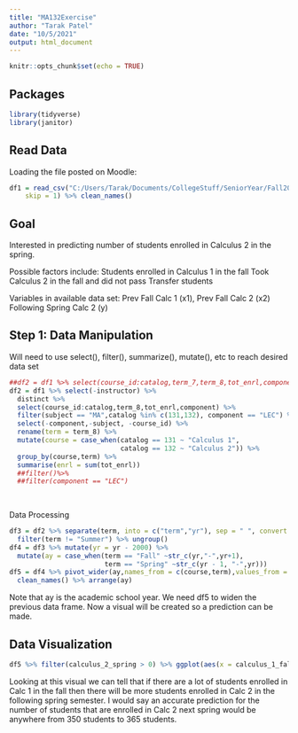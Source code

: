 ```yaml
---
title: "MA132Exercise"
author: "Tarak Patel"
date: "10/5/2021"
output: html_document
---
```


```r
knitr::opts_chunk$set(echo = TRUE)
```

## Packages

```r
library(tidyverse)
library(janitor)
```

## Read Data
 
 Loading the file posted on Moodle: 
```r
df1 = read_csv("C:/Users/Tarak/Documents/CollegeStuff/SeniorYear/Fall2021/DS241/Portfolio/Portfolio/data/raw/CU_ACAD_DEPT_WHEN_OFF_ENRL_22740.csv", 
    skip = 1) %>% clean_names()
```

## Goal

Interested in predicting number of students enrolled in Calculus 2 in the 
spring.

Possible factors include: Students enrolled in Calculus 1 in the fall
                 Took Calculus 2 in the fall and did not pass
                 Transfer students

Variables in available data set: 
    Prev Fall Calc 1 (x1), Prev Fall Calc 2 (x2) 
    Following Spring Calc 2 (y)
    
## Step 1: Data Manipulation

Will need to use select(), filter(), summarize(), mutate(), etc to reach 
desired data set

```r
##df2 = df1 %>% select(course_id:catalog,term_7,term_8,tot_enrl,component) %>%
df2 = df1 %>% select(-instructor) %>%
  distinct %>%
  select(course_id:catalog,term_8,tot_enrl,component) %>%
  filter(subject == "MA",catalog %in% c(131,132), component == "LEC") %>%
  select(-component,-subject, -course_id) %>%
  rename(term = term_8) %>%
  mutate(course = case_when(catalog == 131 ~ "Calculus 1",
                            catalog == 132 ~ "Calculus 2")) %>%
  group_by(course,term) %>%
  summarise(enrl = sum(tot_enrl))
  ##filter()%>%
  ##filter(component == "LEC")
  
  
```
Data Processing

```r
df3 = df2 %>% separate(term, into = c("term","yr"), sep = " ", convert = TRUE) %>%
  filter(term != "Summer") %>% ungroup()
df4 = df3 %>% mutate(yr = yr - 2000) %>%
  mutate(ay = case_when(term == "Fall" ~str_c(yr,"-",yr+1),
                        term == "Spring" ~str_c(yr - 1, "-",yr)))
df5 = df4 %>% pivot_wider(ay,names_from = c(course,term),values_from = enrl) %>%
  clean_names() %>% arrange(ay)

```

Note that ay is the academic school year.
We need df5 to widen the previous data frame.
Now a visual will be created so a prediction can be made.

## Data Visualization
```r
df5 %>% filter(calculus_2_spring > 0) %>% ggplot(aes(x = calculus_1_fall, y = calculus_2_spring)) + geom_point() + geom_smooth(method = lm) + geom_vline(xintercept = tail(df5$calculus_1_fall,1))
```
Looking at this visual we can tell that if there are a lot of students enrolled in Calc 1 in the fall then there will be more students enrolled in Calc 2 in the following spring semester. I would say an accurate prediction for the number of students that are enrolled in Calc 2 next spring would be anywhere from 350 students to 365 students.
